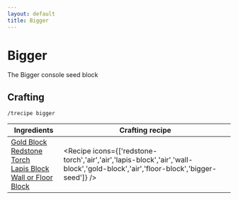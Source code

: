 ```yaml
---
layout: default
title: Bigger
---
```



Bigger
===================

The Bigger console seed block 

## Crafting

`/trecipe bigger`

| Ingredients | Crafting recipe |
| ----------- | --------------- |
| [Gold Block](https://minecraft.wiki/w/Gold_Block)<br/>[Redstone Torch](https://minecraft.wiki/w/Redstone_Torch)<br/>[Lapis Block](https://minecraft.wiki/w/Lapis_Block)<br/>[Wall or Floor Block](/walls) | <Recipe icons={['redstone-torch','air','air','lapis-block','air','wall-block','gold-block','air','floor-block','bigger-seed']} /> |

